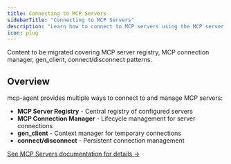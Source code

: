 ```yaml
---
title: Connecting to MCP Servers
sidebarTitle: "Connecting to MCP Servers"
description: "Learn how to connect to MCP servers using the MCP server registry and connection manager"
icon: plug
---
```


<Info>
Content to be migrated covering MCP server registry, MCP connection manager, gen_client, connect/disconnect patterns.
</Info>

## Overview

mcp-agent provides multiple ways to connect to and manage MCP servers:

- **MCP Server Registry** - Central registry of configured servers
- **MCP Connection Manager** - Lifecycle management for server connections
- **gen_client** - Context manager for temporary connections
- **connect/disconnect** - Persistent connection management

[See MCP Servers documentation for details →](/mcp-agent-sdk/core-components/mcp-servers)
